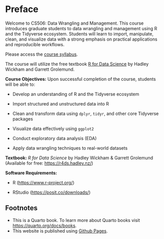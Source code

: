 # Preface {.unnumbered}

Welcome to CS506: Data Wrangling and Management. This course introduces graduate students to data wrangling and management using R and the Tidyverse ecosystem. Students will learn to import, manipulate, clean, and visualize data with a strong emphasis on practical applications and reproducible workflows.

Please access the [course syllabus](https://marctollis.github.io/cs506-book/syllabus.html).

The course will utilize the free textbook [R for Data Science](https://r4ds.hadley.nz/) by Hadley Wickham and Garrett Grolemund.

**Course Objectives:** Upon successful completion of the course, students will be able to:

-   Develop an understanding of R and the Tidyverse ecosystem

-   Import structured and unstructured data into R

-   Clean and transform data using `dplyr`, `tidyr`, and other core Tidyverse packages

-   Visualize data effectively using `ggplot2`

-   Conduct exploratory data analysis (EDA)

-   Apply data wrangling techniques to real-world datasets

**Textbook:** *R for Data Science* by Hadley Wickham & Garrett Grolemund (Available for free: <https://r4ds.hadley.nz/>)

**Software Requirements:**

-   R (<https://www.r-project.org/>)

-   RStudio (<https://posit.co/downloads/>)

## Footnotes

-   This is a Quarto book. To learn more about Quarto books visit [https://quarto.org/docs/books](https://quarto.org/docs/books){target="_blank"}.
-   This website is published using [Github Pages](https://pages.github.com/){target="_blank"}.
